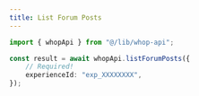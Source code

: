 ```yaml
---
title: List Forum Posts
---
```


```typescript
import { whopApi } from "@/lib/whop-api";

const result = await whopApi.listForumPosts({
	// Required!
	experienceId: "exp_XXXXXXXX",
});

```
